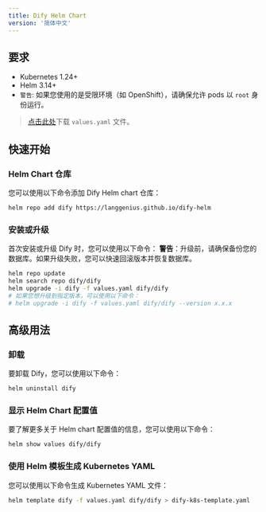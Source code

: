 ```yaml
---
title: Dify Helm Chart
version: '简体中文'
---
```


## 要求

- Kubernetes 1.24+
- Helm 3.14+
- `警告`: 如果您使用的是受限环境（如 OpenShift），请确保允许 pods 以 `root` 身份运行。

> <a href="/assets/values.yaml" download="values.yaml">点击此处</a>下载 `values.yaml` 文件。
## 快速开始
### Helm Chart 仓库
您可以使用以下命令添加 Dify Helm chart 仓库：
```bash
helm repo add dify https://langgenius.github.io/dify-helm
```

### 安装或升级
首次安装或升级 Dify 时，您可以使用以下命令：
**警告**：升级前，请确保备份您的数据库。如果升级失败，您可以快速回滚版本并恢复数据库。
```bash
helm repo update
helm search repo dify/dify
helm upgrade -i dify -f values.yaml dify/dify
# 如果您想升级到指定版本，可以使用以下命令：
# helm upgrade -i dify -f values.yaml dify/dify --version x.x.x
```

## 高级用法
### 卸载
要卸载 Dify，您可以使用以下命令：
```bash
helm uninstall dify
```

### 显示 Helm Chart 配置值

要了解更多关于 Helm chart 配置值的信息，您可以使用以下命令：
```bash
helm show values dify/dify
```

### 使用 Helm 模板生成 Kubernetes YAML

您可以使用以下命令生成 Kubernetes YAML 文件：
```bash
helm template dify -f values.yaml dify/dify > dify-k8s-template.yaml
```
